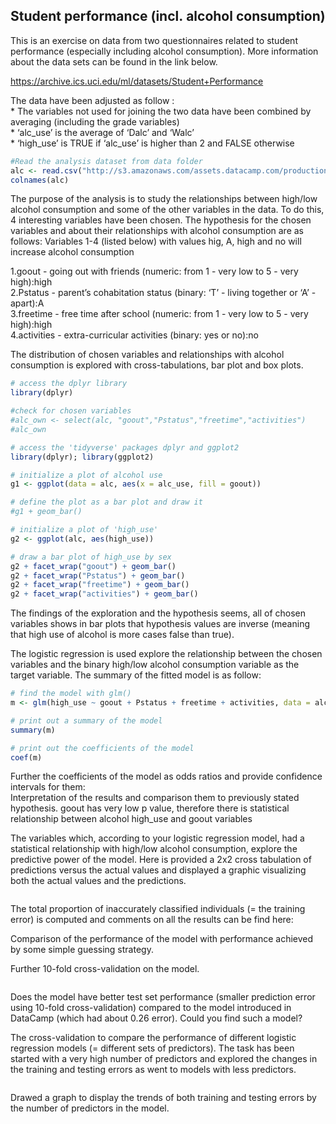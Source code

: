 ## Student performance (incl. alcohol consumption)

This is an exercise on data from two questionnaires related to student performance (especially including alcohol consumption). More information about the data sets  can be found in the link below.

<https://archive.ics.uci.edu/ml/datasets/Student+Performance>

The data have been adjusted as follow :  
* The variables not used for joining the two data have been combined by averaging (including the grade variables)  
* 'alc_use' is the average of 'Dalc' and 'Walc'  
* 'high_use' is TRUE if 'alc_use' is higher than 2 and FALSE otherwise  
```r
#Read the analysis dataset from data folder
alc <- read.csv("http://s3.amazonaws.com/assets.datacamp.com/production/course_2218/datasets/alc.txt", header = TRUE, sep =",")
colnames(alc)
```


The purpose of the analysis is to study the relationships between high/low alcohol consumption and some of the other variables in the data. To do this, 4 interesting variables have been chosen. The hypothesis for the chosen variables and  about their relationships with alcohol consumption are as follows:
Variables 1-4 (listed below) with values hig, A, high and no will increase alcohol consumption

1.goout - going out with friends (numeric: from 1 - very low to 5 - very high):high  
2.Pstatus - parent's cohabitation status (binary: 'T' - living together or 'A' - apart):A  
3.freetime - free time after school (numeric: from 1 - very low to 5 - very high):high  
4.activities - extra-curricular activities (binary: yes or no):no  
  
  The distribution of chosen variables and relationships with alcohol consumption is explored with cross-tabulations, bar plot and box plots.  
```r
# access the dplyr library
library(dplyr)

#check for chosen variables
#alc_own <- select(alc, "goout","Pstatus","freetime","activities")
#alc_own

# access the 'tidyverse' packages dplyr and ggplot2
library(dplyr); library(ggplot2)

# initialize a plot of alcohol use
g1 <- ggplot(data = alc, aes(x = alc_use, fill = goout))

# define the plot as a bar plot and draw it
#g1 + geom_bar()

# initialize a plot of 'high_use'
g2 <- ggplot(alc, aes(high_use))

# draw a bar plot of high_use by sex
g2 + facet_wrap("goout") + geom_bar()
g2 + facet_wrap("Pstatus") + geom_bar()
g2 + facet_wrap("freetime") + geom_bar()
g2 + facet_wrap("activities") + geom_bar()
```
  
The findings of the exploration and the hypothesis seems, all of chosen variables shows in bar plots that hypothesis values are inverse (meaning that high use of alcohol is  more cases false than true). 

The logistic regression is used explore the relationship between the chosen variables and the binary high/low alcohol consumption variable as the target variable. The summary of the fitted model is as follow:  
```r
# find the model with glm()
m <- glm(high_use ~ goout + Pstatus + freetime + activities, data = alc, family = "binomial")

# print out a summary of the model
summary(m)

# print out the coefficients of the model
coef(m)
```
Further  the coefficients of the model as odds ratios and provide confidence intervals for them:  
Interpretation of the results and comparison them to previously stated hypothesis.
goout has very low p value, therefore there is statistical relationship between alcohol high_use and goout variables

The variables which, according to your logistic regression model, had a statistical relationship with high/low alcohol consumption, explore the predictive power of the model. Here is provided a 2x2 cross tabulation of predictions versus the actual values and  displayed a graphic visualizing both the actual values and the predictions.
```r

```

The total proportion of inaccurately classified individuals (= the training error)  is computed and comments on all the results can be find here:

Comparison of the performance of the model with performance achieved by some simple guessing strategy. 

Further 10-fold cross-validation on the model.  
```r

```


Does the model have better test set performance (smaller prediction error using 10-fold cross-validation) compared to the model introduced in DataCamp (which had about 0.26 error). Could you find such a model?  


The cross-validation to compare the performance of different logistic regression models (= different sets of predictors). The task has been started with a very high number of predictors and explored the changes in the training and testing errors as went to models with less predictors.   
```r

```

Drawed a graph to display the trends of both training and testing errors by the number of predictors in the model.   
```r

```

